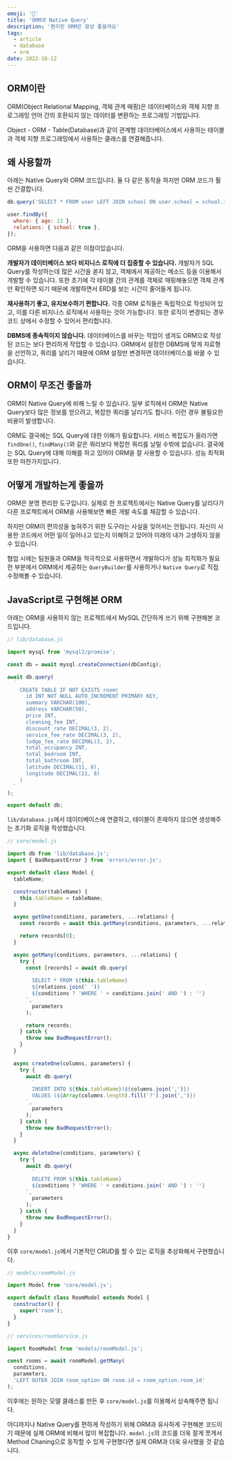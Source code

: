 ```yaml
---
emoji: '🔗'
title: 'ORM과 Native Query'
description: '편리한 ORM은 항상 좋을까요'
tags:
  - article
  - database
  - orm
date: 2022-10-12
---
```


## ORM이란

ORM(Object Relational Mapping, 객체 관계 매핑)은 데이터베이스와 객체 지향 프로그래밍 언어 간의 호환되지 않는 데이터를 변환하는 프로그래밍 기법입니다.

Object - ORM - Table(Database)과 같이 관계형 데이터베이스에서 사용하는 테이블과 객체 지향 프로그래밍에서 사용하는 클래스를 연결해줍니다.

## 왜 사용할까

아래는 Native Query와 ORM 코드입니다. 둘 다 같은 동작을 하지만 ORM 코드가 훨씬 간결합니다.

```jsx
db.query('SELECT * FROM user LEFT JOIN school ON user.school = school.id WHERE user.age = 13');

user.findBy({
  where: { age: 13 },
  relations: { school: true },
});
```

ORM을 사용하면 다음과 같은 이점이있습니다.

**개발자가 데이터베이스 보다 비지니스 로직에 더 집중할 수 있습니다.** 개발자가 SQL Query를 작성하는데 많은 시간을 쏟지 않고, 객체에서 제공하는 메소드 등을 이용해서 개발할 수 있습니다. 또한 초기에 각 테이블 간의 관계를 객체로 매핑해놓으면 객체 관계만 확인하면 되기 때문에 개발하면서 ERD를 보는 시간이 줄어들게 됩니다.

**재사용하기 좋고, 유지보수하기 편합니다.** 각종 ORM 로직들은 독립적으로 작성되어 있고, 이를 다른 비지니스 로직에서 사용하는 것이 가능합니다. 또한 로직이 변경되는 경우 코드 상에서 수정할 수 있어서 편리합니다.

**DBMS에 종속적이지 않습니다.** 데이터베이스를 바꾸는 작업이 생겨도 ORM으로 작성된 코드는 보다 편리하게 작업할 수 있습니다. ORM에서 설정한 DBMS에 맞게 자료형을 선언하고, 쿼리를 날리기 때문에 ORM 설정만 변경하면 데이터베이스를 바꿀 수 있습니다.

## ORM이 무조건 좋을까

ORM이 Native Query에 비해 느릴 수 있습니다. 일부 로직에서 ORM은 Native Query보다 많은 정보를 얻으려고, 복잡한 쿼리를 날리기도 합니다. 이런 경우 불필요한 비용이 발생합니다.

ORM도 결국에는 SQL Query에 대한 이해가 필요합니다. 서비스 복잡도가 올라가면 `findOne()`, `findMany()`와 같은 쿼리보다 복잡한 쿼리를 날릴 수밖에 없습니다. 결국에는 SQL Query에 대해 이해를 하고 있어야 ORM을 잘 사용할 수 있습니다. 성능 최적화 또한 마찬가지입니다.

## 어떻게 개발하는게 좋을까

ORM은 분명 편리한 도구입니다. 실제로 한 프로젝트에서는 Native Query를 날리다가 다른 프로젝트에서 ORM을 사용해보면 빠른 개발 속도를 체감할 수 있습니다.

하지만 ORM이 편의성을 높혀주기 위한 도구라는 사실을 잊어서는 안됩니다. 자신이 사용한 코드에서 어떤 일이 일어나고 있는지 이해하고 있어야 미래의 내가 고생하지 않을 수 있습니다.

협업 시에는 팀원들과 ORM을 적극적으로 사용하면서 개발하다가 성능 최적화가 필요한 부분에서 ORM에서 제공하는 `QueryBuilder`를 사용하거나 `Native Query`로 직접 수정해볼 수 있습니다.

## JavaScript로 구현해본 ORM

아래는 ORM을 사용하지 않는 프로젝트에서 MySQL 간단하게 쓰기 위해 구현해본 코드입니다.

```js
// lib/database.js

import mysql from 'mysql2/promise';

const db = await mysql.createConnection(dbConfig);

await db.query(
  `
    CREATE TABLE IF NOT EXISTS room(
      id INT NOT NULL AUTO_INCREMENT PRIMARY KEY,
      summary VARCHAR(100),
      address VARCHAR(50),
      price INT,
      cleaning_fee INT,
      discount_rate DECIMAL(3, 2),
      service_fee_rate DECIMAL(3, 2),
      lodge_fee_rate DECIMAL(3, 2),
      total_occupancy INT,
      total_bedroom INT,
      total_bathroom INT,
      latitude DECIMAL(11, 8),
      longitude DECIMAL(11, 8)
    )
  `
);

export default db;
```

`lib/database.js`에서 데이터베이스에 연결하고, 테이블이 존재하지 않으면 생성해주는 초기화 로직을 작성했습니다.

```js
// core/model.js

import db from 'lib/database.js';
import { BadRequestError } from 'errors/error.js';

export default class Model {
  tableName;

  constructor(tableName) {
    this.tableName = tableName;
  }

  async getOne(conditions, parameters, ...relations) {
    const records = await this.getMany(conditions, parameters, ...relations);

    return records[0];
  }

  async getMany(conditions, parameters, ...relations) {
    try {
      const [records] = await db.query(
        `
        SELECT * FROM ${this.tableName}
        ${relations.join(' ')}
        ${conditions ? 'WHERE ' + conditions.join(' AND ') : ''}
      `,
        parameters
      );

      return records;
    } catch {
      throw new BadRequestError();
    }
  }

  async createOne(columns, parameters) {
    try {
      await db.query(
        `
        INSERT INTO ${this.tableName}(${columns.join(',')})
        VALUES (${Array(columns.length).fill('?').join(',')})
      `,
        parameters
      );
    } catch {
      throw new BadRequestError();
    }
  }

  async deleteOne(conditions, parameters) {
    try {
      await db.query(
        `
        DELETE FROM ${this.tableName}
        ${conditions ? 'WHERE ' + conditions.join(' AND ') : ''}
      `,
        parameters
      );
    } catch {
      throw new BadRequestError();
    }
  }
}
```

이후 `core/model.js`에서 기본적인 CRUD를 할 수 있는 로직을 추상화해서 구현했습니다.

```js
// models/roomModel.js

import Model from 'core/model.js';

export default class RoomModel extends Model {
  constructor() {
    super('room');
  }
}

// services/roomService.js

import RoomModel from 'models/roomModel.js';

const rooms = await roomModel.getMany(
  conditions,
  parameters,
  'LEFT OUTER JOIN room_option ON room.id = room_option.room_id'
);
```

이후에는 원하는 모델 클래스를 만든 후 `core/model.js`를 이용해서 상속해주면 됩니다.

어디까지나 Native Query를 편하게 작성하기 위해 ORM과 유사하게 구현해본 코드이기 때문에 실제 ORM에 비해서 많이 복잡합니다. `model.js`의 코드를 더욱 잘게 쪼게서 Method Chaning으로 동작할 수 있게 구현했다면 실제 ORM과 더욱 유사했을 것 같습니다.
